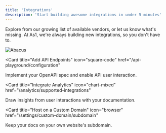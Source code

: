 ```yaml
---
title: 'Integrations'
description: 'Start building awesome integrations in under 5 minutes'
---
```


Explore from our growing list of available vendors, or let us know what's missing.
At As1, we're always building new integrations, so you don't have to.

![Abacus](/images/abacus_icon@2x.png)

<CardGroup>

<Card title="" icon="" href="">
</Card>

<Card
  title="Add API Endpoints"
  icon="square-code"
  href="/api-playground/configuration"
>
  Implement your OpenAPI spec and enable API user interaction.
</Card>

<Card
  title="Integrate Analytics"
  icon="chart-mixed"
  href="/analytics/supported-integrations"
>
  Draw insights from user interactions with your documentation.
</Card>

<Card
  title="Host on a Custom Domain"
  icon="browser"
  href="/settings/custom-domain/subdomain"
>
  Keep your docs on your own website's subdomain.
</Card>

</CardGroup>
